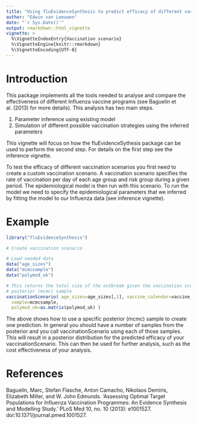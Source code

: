 ```yaml
---
title: "Using fluEvidenceSynthesis to predict efficacy of different vaccination scenarios"
author: "Edwin van Leeuwen"
date: "`r Sys.Date()`"
output: rmarkdown::html_vignette
vignette: >
  %\VignetteIndexEntry{Vaccination scenario}
  %\VignetteEngine{knitr::rmarkdown}
  %\VignetteEncoding{UTF-8}
---
```


# Introduction

This package implements all the tools needed to analyse and compare the effectiveness of different Influenza vaccine programs (see Baguelin et al. (2013) for more details). This analysis has two main steps.

#. Parameter inference using existing model
#. Simulation of different possible vaccination strategies using the inferred parameters

This vignette will focus on how the fluEvidenceSythesis package can be used to perform the second step. For details on the first step see the inference vignette.

To test the efficacy of different vaccination scenarios you first need to create a custom vaccination scenario. A vaccination scenario specifies the rate of vaccination per day of each age group and risk group during a given period. The epidemiological model is then run with this scenario. To run the model we need to specify the epidemiological parameters that we inferred by fitting the model to our Influenza data (see inference vignette).

# Example

```r
library("fluEvidenceSynthesis")

# Create vaccination scenario

# Load needed data
data("age_sizes")
data("mcmcsample")
data("polymod_uk")

# This returns the total size of the outbreak given the vaccination scenario and the
# posterior (mcmc) sample
vaccinationScenario( age_sizes=age_sizes[,1], vaccine_calendar=vaccine_calendar,
  sample=mcmcsample, 
  polymod_uk=as.matrix(polymod_uk) )
```

The above shows how to use a specific posterior (mcmc) sample to create one prediction. In general you should have a number of samples from the posterior and you call vaccinationScenario using each of those samples. This will result in a posterior distribution for the predicted efficacy of your vaccinationScenario. This can then be used for further analysis, such as the cost effectiveness of your analysis.

# References

Baguelin, Marc, Stefan Flasche, Anton Camacho, Nikolaos Demiris, Elizabeth Miller, and W. John Edmunds. ‘Assessing Optimal Target Populations for Influenza Vaccination Programmes: An Evidence Synthesis and Modelling Study.’ PLoS Med 10, no. 10 (2013): e1001527. doi:10.1371/journal.pmed.1001527.

